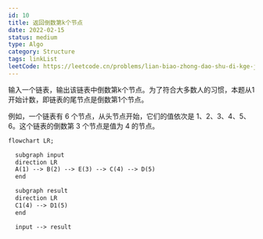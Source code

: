 ```yaml
---
id: 10
title: 返回倒数第k个节点
date: 2022-02-15
status: medium
type: Algo
category: Structure
tags: linkList
leetCode: https://leetcode.cn/problems/lian-biao-zhong-dao-shu-di-kge-jie-dian-lcof/
---
```


<Note>

输入一个链表，输出该链表中倒数第k个节点。为了符合大多数人的习惯，本题从1开始计数，即链表的尾节点是倒数第1个节点。

例如，一个链表有 6 个节点，从头节点开始，它们的值依次是 1、2、3、4、5、6。这个链表的倒数第 3 个节点是值为 4 的节点。

```md
flowchart LR;

  subgraph input
  direction LR
  A(1) --> B(2) --> E(3) --> C(4) --> D(5)
  end

  subgraph result
  direction LR
  C1(4) --> D1(5)
  end

  input --> result

```

</Note>


